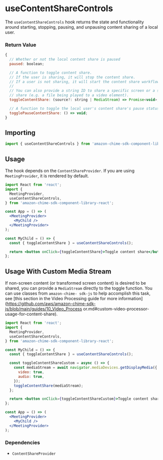 <Meta title="SDK Hooks/useContentShareControls" />

# useContentShareControls

The `useContentShareControls` hook returns the state and functionality around starting, stopping, pausing, and unpausing content sharing of a local user.

### Return Value

```javascript
{
  // Whether or not the local content share is paused
  paused: boolean;

  // A function to toggle content share.
  // If the user is sharing, it will stop the content share.
  // If a user is not sharing, it will start the content share workflow.
  //
  // You can also provide a string ID to share a specific screen or a specific media stream to
  // share (e.g. a file being played to a video element).
  toggleContentShare: (source?: string | MediaStream) => Promise<void>;

  // A function to toggle the local user's content share's pause status.
  togglePauseContentShare: () => void;
}
```

## Importing

```javascript
import { useContentShareControls } from 'amazon-chime-sdk-component-library-react';
```

## Usage

The hook depends on the `ContentShareProvider`. If you are using `MeetingProvider`, it is rendered by default.

```jsx
import React from 'react';
import {
  MeetingProvider,
  useContentShareControls,
} from 'amazon-chime-sdk-component-library-react';

const App = () => (
  <MeetingProvider>
    <MyChild />
  </MeetingProvider>
);

const MyChild = () => {
  const { toggleContentShare } = useContentShareControls();

  return <button onClick={toggleContentShare}>Toggle content share</button>;
};
```

## Usage With Custom Media Stream

If non-screen content (or transformed screen content) is desired to be shared, you can provide a `MediaStream` directly to the toggle function. You can use classes from `amazon-chime-
sdk-js` to help accomplish this task, see [this section in the Video Processing guide for more information](https://github.com/aws/amazon-chime-sdk-js/blob/main/guides/10_Video_Process
or.md#custom-video-processor-usage-for-content-share).

```jsx
import React from 'react';
import {
  MeetingProvider,
  useContentShareControls,
} from 'amazon-chime-sdk-component-library-react';

const MyChild = () => {
  const { toggleContentShare } = useContentShareControls();

  const toggleContentShareCustom = async () => {
    const mediaStream = await navigator.mediaDevices.getDisplayMedia({
      video: true,
      audio: true,
    });
    toggleContentShare(mediaStream);
  };

  return <button onClick={toggleContentShareCustom}>Toggle content share</button>;
};

const App = () => (
  <MeetingProvider>
    <MyChild />
  </MeetingProvider>
);

```

### Dependencies

- `ContentShareProvider`
